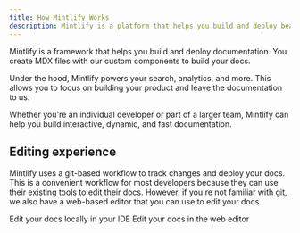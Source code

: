 ```yaml
---
title: How Mintlify Works
description: Mintlify is a platform that helps you build and deploy beautiful, LLM and SEO-friendly documentation.
---
```


Mintlify is a framework that helps you build and deploy documentation. You create MDX files with our custom components to build your docs.

Under the hood, Mintlify powers your search, analytics, and more. This allows you to focus on building your product and leave the documentation to us.

Whether you're an individual developer or part of a larger team, Mintlify can help you build interactive, dynamic, and fast documentation.

## Editing experience

Mintlify uses a git-based workflow to track changes and deploy your docs. This is a convenient workflow for most developers because they can use their existing tools to edit their docs. However, if you're not familiar with git, we also have a web-based editor that you can use to edit your docs.

<CardGroup>
  <Card title="Local CLI" icon="square-code">
    Edit your docs locally in your IDE
  </Card>
  <Card title="Web Editor" icon="globe">
    Edit your docs in the web editor
  </Card>
</CardGroup>
